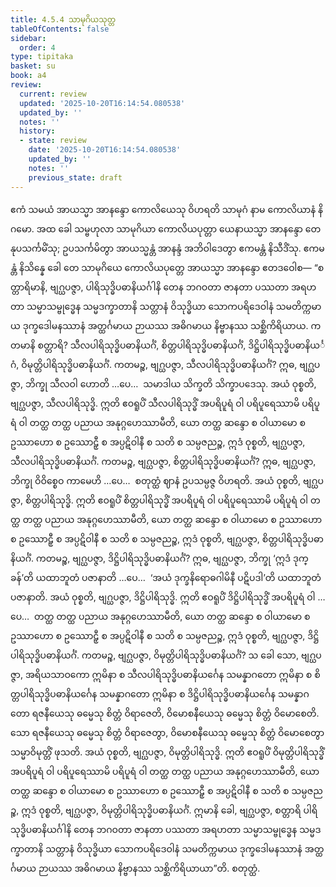 ```yaml
---
title: 4.5.4 သာမုဂိယသုတ္တ
tableOfContents: false
sidebar:
  order: 4
type: tipitaka
basket: su
book: a4
review:
  current: review
  updated: '2025-10-20T16:14:54.080538'
  updated_by: ''
  notes: ''
  history:
  - state: review
    date: '2025-10-20T16:14:54.080538'
    updated_by: ''
    notes: ''
    previous_state: draft
---
```



<DynamicBreadcrumb />


<ReviewStatus review={frontmatter.review} showDetails={true} />

<HypothesisAnnotation frontmatter={frontmatter} />

<Division number="194" book="a4" e="ch" v="15" p="515">

<Paragraph number="1214" book="a4">
ဧကံ သမယံ အာယသ္မာ အာနန္ဒော ကောလိယေသု ဝိဟရတိ သာမုဂံ နာမ ကောလိယာနံ နိဂမော. အထ ခေါ သမ္ဗဟုလာ သာမုဂိယာ ကောလိယပုတ္တာ ယေနာယသ္မာ အာနန္ဒော တေနုပသင်္ကမိံသု; ဥပသင်္ကမိတွာ အာယသ္မန္တံ အာနန္ဒံ အဘိဝါဒေတွာ ဧကမန္တံ နိသီဒိံသု. ဧကမန္တံ နိသိန္နေ ခေါ တေ သာမုဂိယေ ကောလိယပုတ္တေ အာယသ္မာ အာနန္ဒော ဧတဒဝေါစ—
</Paragraph>

<Paragraph number="1215" book="a4">
“စတ္တာရိမာနိ, ဗျဂ္ဃပဇ္ဇာ, ပါရိသုဒ္ဓိပဓာနိယင်္ဂါနိ တေန ဘဂဝတာ ဇာနတာ ပဿတာ အရဟတာ သမ္မာသမ္ဗုဒ္ဓေန သမ္မဒက္ခာတာနိ သတ္တာနံ ဝိသုဒ္ဓိယာ သောကပရိဒေဝါနံ သမတိက္ကမာယ ဒုက္ခဒေါမနဿာနံ အတ္ထင်္ဂမာယ ဉာယဿ အဓိဂမာယ နိဗ္ဗာနဿ သစ္ဆိကိရိယာယ. ကတမာနိ စတ္တာရိ? သီလပါရိသုဒ္ဓိပဓာနိယင်္ဂံ, စိတ္တပါရိသုဒ္ဓိပဓာနိယင်္ဂံ, ဒိဋ္ဌိပါရိသုဒ္ဓိပဓာနိယင်္ဂံ, ဝိမုတ္တိပါရိသုဒ္ဓိပဓာနိယင်္ဂံ.
</Paragraph>

<Paragraph number="1216" book="a4">
ကတမဉ္စ, ဗျဂ္ဃပဇ္ဇာ, သီလပါရိသုဒ္ဓိပဓာနိယင်္ဂံ? ဣဓ, ဗျဂ္ဃပဇ္ဇာ, ဘိက္ခု သီလဝါ ဟောတိ …ပေ…  သမာဒါယ သိက္ခတိ သိက္ခာပဒေသု. အယံ ဝုစ္စတိ, ဗျဂ္ဃပဇ္ဇာ, သီလပါရိသုဒ္ဓိ. ဣတိ ဧဝရူပိံ သီလပါရိသုဒ္ဓိံ အပရိပူရံ ဝါ ပရိပူရေဿာမိ ပရိပူရံ ဝါ တတ္ထ တတ္ထ ပညာယ အနုဂ္ဂဟေဿာမီတိ, ယော တတ္ထ ဆန္ဒော စ ဝါယာမော စ ဥဿာဟော စ ဥဿောဠှီ စ အပ္ပဋိဝါနီ စ သတိ စ သမ္ပဇညဉ္စ, ဣဒံ ဝုစ္စတိ, ဗျဂ္ဃပဇ္ဇာ, သီလပါရိသုဒ္ဓိပဓာနိယင်္ဂံ.
</Paragraph>

<Paragraph number="1217" book="a4">
ကတမဉ္စ, ဗျဂ္ဃပဇ္ဇာ, စိတ္တပါရိသုဒ္ဓိပဓာနိယင်္ဂံ? ဣဓ, ဗျဂ္ဃပဇ္ဇာ, ဘိက္ခု ဝိဝိစ္စေဝ ကာမေဟိ …ပေ…  စတုတ္ထံ ဈာနံ ဥပသမ္ပဇ္ဇ ဝိဟရတိ. အယံ ဝုစ္စတိ, ဗျဂ္ဃပဇ္ဇာ, စိတ္တပါရိသုဒ္ဓိ. ဣတိ ဧဝရူပိံ စိတ္တပါရိသုဒ္ဓိံ အပရိပူရံ ဝါ ပရိပူရေဿာမိ ပရိပူရံ ဝါ တတ္ထ တတ္ထ ပညာယ အနုဂ္ဂဟေဿာမီတိ, ယော တတ္ထ ဆန္ဒော စ ဝါယာမော စ ဥဿာဟော စ ဥဿောဠှီ စ အပ္ပဋိဝါနီ စ သတိ စ သမ္ပဇညဉ္စ, ဣဒံ ဝုစ္စတိ, ဗျဂ္ဃပဇ္ဇာ, စိတ္တပါရိသုဒ္ဓိပဓာနိယင်္ဂံ.
</Paragraph>

<Paragraph number="1218" book="a4">
ကတမဉ္စ, ဗျဂ္ဃပဇ္ဇာ, ဒိဋ္ဌိပါရိသုဒ္ဓိပဓာနိယင်္ဂံ? ဣဓ, ဗျဂ္ဃပဇ္ဇာ, ဘိက္ခု ‘ဣဒံ ဒုက္ခန်’တိ ယထာဘူတံ ပဇာနာတိ …ပေ…  ‘အယံ ဒုက္ခနိရောဓဂါမိနီ ပဋိပဒါ’တိ ယထာဘူတံ ပဇာနာတိ. အယံ ဝုစ္စတိ, ဗျဂ္ဃပဇ္ဇာ, ဒိဋ္ဌိပါရိသုဒ္ဓိ. ဣတိ ဧဝရူပိံ ဒိဋ္ဌိပါရိသုဒ္ဓိံ အပရိပူရံ ဝါ …ပေ…  တတ္ထ တတ္ထ ပညာယ အနုဂ္ဂဟေဿာမီတိ, ယော တတ္ထ ဆန္ဒော စ ဝါယာမော စ ဥဿာဟော စ ဥဿောဠှီ စ အပ္ပဋိဝါနီ စ သတိ စ သမ္ပဇညဉ္စ, ဣဒံ ဝုစ္စတိ, ဗျဂ္ဃပဇ္ဇာ, ဒိဋ္ဌိပါရိသုဒ္ဓိပဓာနိယင်္ဂံ.
</Paragraph>

<Paragraph number="1219" book="a4">
ကတမဉ္စ, ဗျဂ္ဃပဇ္ဇာ, ဝိမုတ္တိပါရိသုဒ္ဓိပဓာနိယင်္ဂံ? သ ခေါ သော, ဗျဂ္ဃပဇ္ဇာ, အရိယသာဝကော ဣမိနာ စ သီလပါရိသုဒ္ဓိပဓာနိယင်္ဂေန သမန္နာဂတော ဣမိနာ စ စိတ္တပါရိသုဒ္ဓိပဓာနိယင်္ဂေန သမန္နာဂတော ဣမိနာ စ ဒိဋ္ဌိပါရိသုဒ္ဓိပဓာနိယင်္ဂေန သမန္နာဂတော ရဇနီယေသု ဓမ္မေသု စိတ္တံ ဝိရာဇေတိ, ဝိမောစနီယေသု ဓမ္မေသု စိတ္တံ ဝိမောစေတိ. သော ရဇနီယေသု ဓမ္မေသု စိတ္တံ ဝိရာဇေတွာ, ဝိမောစနီယေသု ဓမ္မေသု စိတ္တံ ဝိမောစေတွာ သမ္မာဝိမုတ္တိံ ဖုသတိ. အယံ ဝုစ္စတိ, ဗျဂ္ဃပဇ္ဇာ, ဝိမုတ္တိပါရိသုဒ္ဓိ. ဣတိ ဧဝရူပိံ ဝိမုတ္တိပါရိသုဒ္ဓိံ အပရိပူရံ ဝါ ပရိပူရေဿာမိ ပရိပူရံ ဝါ တတ္ထ တတ္ထ ပညာယ အနုဂ္ဂဟေဿာမီတိ, ယော တတ္ထ ဆန္ဒော စ ဝါယာမော စ ဥဿာဟော စ ဥဿောဠှီ စ အပ္ပဋိဝါနီ စ သတိ စ သမ္ပဇညဉ္စ, ဣဒံ ဝုစ္စတိ, ဗျဂ္ဃပဇ္ဇာ, ဝိမုတ္တိပါရိသုဒ္ဓိပဓာနိယင်္ဂံ.
</Paragraph>

<Paragraph number="1220" book="a4">
ဣမာနိ ခေါ, ဗျဂ္ဃပဇ္ဇာ, စတ္တာရိ ပါရိသုဒ္ဓိပဓာနိယင်္ဂါနိ တေန ဘဂဝတာ ဇာနတာ ပဿတာ အရဟတာ သမ္မာသမ္ဗုဒ္ဓေန သမ္မဒက္ခာတာနိ သတ္တာနံ ဝိသုဒ္ဓိယာ သောကပရိဒေဝါနံ သမတိက္ကမာယ ဒုက္ခဒေါမနဿာနံ အတ္ထင်္ဂမာယ ဉာယဿ အဓိဂမာယ နိဗ္ဗာနဿ သစ္ဆိကိရိယာယာ”တိ.

</Paragraph>
</Division>

<Paragraph number="1221" type="center" book="a4">
စတုတ္ထံ.
</Paragraph>